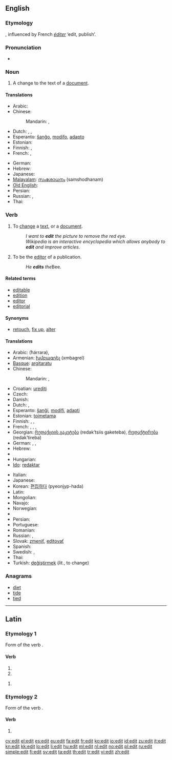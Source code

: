 {{wikipedia|dab=edit}}
{{also|édit|Edit}}
==English==

===Etymology===
{{back-form|editor|nodot=8}}, influenced by French ''[[éditer]]'' ‘edit, publish’.

===Pronunciation===
* {{rhymes|ɛdɪt}}

===Noun===
{{en-noun}}

# A change to the text of a [[document]].

====Translations====
{{trans-top|a change to the text of a document}}
* Arabic: {{t|ar|تحرير|f|tr=taHriir}}
* Chinese:
*: Mandarin: {{t-|cmn|編輯|sc=Hani}}, {{t-|cmn|编辑|tr=biānjí|sc=Hani}}
* Dutch: {{t-|nl|wijziging|f}}, {{t+|nl|aanpassing|f}}, {{t+|nl|bewerking|f}}
* Esperanto: [[ŝanĝo]], [[modifo]], [[adapto]]
* Estonian: {{t-|et|parandus}}
* Finnish: {{t-|fi|muokkaus}}, {{t+|fi|muutos}}
* French: {{t+|fr|modification|f}}, {{t+|fr|correction|f}}
{{trans-mid}}
* German: {{t+|de|Bearbeitung|f}}
* Hebrew: {{t-|he|עריכה|f|tr=arikhá}}
* Japanese: {{t-|ja|編集|tr=henshū}}
* [[Malayalam]]: [[സംശോധനം]] (samshodhanam)
* [[Old English]]: {{t-|ang|adihtan|xs=Old English}}
* Persian: {{t+|fa|ویرایش|tr=virâyeš|xs=Persian}}
* Russian: {{t+|ru|редакция|f|tr=redákcija}}, {{t|ru|редактирование|n|tr=redaktírovanije}}
* Thai: {{t|th|การแก้ไข|sc=Thai}}
{{trans-bottom}}

===Verb===
{{en-verb}}

# To [[change]] a [[text]], or a [[document]].
#: ''I want to '''edit''' the picture to remove the red eye.''
#: ''Wikipedia is an interactive encyclopedia which allows anybody to '''edit''' and improve articles.''
# {{context|transitive}} To be the [[editor]] of a publication.
#: ''He '''edits''' the ''Bee.

====Related terms====
* [[editable]]
* [[edition]]
* [[editor]]
* [[editorial]]

====Synonyms====
* [[retouch]], [[fix up]], [[alter]]

====Translations====
{{trans-top|to change a text, or a document}}
* Arabic: {{Arab|[[حرر|حرّر]]}} (ħárrara), {{Arab|[[عدل|عدّل]]}}
* Armenian: [[խմբագրել]] (xmbagrel)
* [[Basque]]: [[argitaratu]]
* Chinese:
*: Mandarin: {{t-|cmn|編輯|sc=Hani}}, {{t-|cmn|编辑|tr=biānjí|sc=Hani}}
* Croatian: [[urediti]]
* Czech: {{t-|cs|editovat}}
* Danish: {{t+|da|redigere}}
* Dutch: {{t+|nl|bewerken}}, {{t+|nl|wijzigen}}
* Esperanto: [[ŝanĝi]], [[modifi]], [[adapti]]
* Estonian: [[toimetama]]
* Finnish: {{t+|fi|muokata}}, {{t+|fi|muuttaa}}, {{t-|fi|editoida}}
* French: {{t+|fr|modifier}}, {{t+|fr|corriger}}, {{t+|fr|rediger}}, {{t+|fr|éditer}}
* Georgian: [[რედაქციის გაკეტება]] (redak‘tsiis gaketeba), [[რედაქტირება]] (redak‘tireba)
* German: {{t+|de|bearbeiten}}, {{t|de|redigieren}}, {{t|de|edieren}}
* Hebrew: {{t+|he|ערך|tr=arákh}}
* {{trreq|Hindi}}
* Hungarian: {{t+|hu|szerkeszt}}
* [[Ido]]: [[redaktar]]
{{trans-mid}}
* Italian: {{t+|it|redigere}}
* Japanese: {{t-|ja|編集する|tr=henshū-suru}}
* Korean: [[편집하다]] (pyeonjyp-hada)
* Latin: {{t+|la|edo|alt=ēdo}}
* Mongolian: {{t|mn|редакторлах|tr=rédaktorlah|sc=Cyrl|xs=Mongolian}}
* Navajo: {{tø|nv|łahgo áshłééh}}
* Norwegian: {{t-|no|redigere}}
* {{trreq|Old English}}
* Persian: {{t-|fa|نشر کردن|xs=Persian}}
* Portuguese: {{t+|pt|editar}}
* Romanian: {{t-|ro|editare|f}}
* Russian: {{t+|ru|редактировать|tr=redaktírovat’}}, {{t+|ru|изменять|tr=izmenját’}}
* Slovak: [[zmeniť]], [[editovať]]
* Spanish: {{t+|es|editar}}
* Swedish: {{t+|sv|redigera}}, {{t+|sv|bearbeta}}
* Thai: {{t|th|แก้ไข|sc=Thai}}
* Turkish: [[değiştirmek]] (''lit.'', to change)
{{trans-bottom}}

{{trans-top|be editor of a publication}}
{{trans-mid}}
{{trans-bottom}}

===Anagrams===
* [[diet]]
* [[tide]]
* [[tied]]

----

==Latin==

===Etymology 1===
Form of the verb {{term|edo|edō|{{la-conj-form-gloss/edo}}|lang=la}}.

====Verb====
{{la-verb-form|edit}}

# {{conjugation of|edo|edō|3|s|pres|act|ind|lang=la}}{{la-conj-form-gloss|edo|3|s|pres|act|ind}}
# {{conjugation of|edo|edō|3|s|pres|act|sub|lang=la}}{{la-conj-form-gloss|edo|3|s|pres|act|sub}}

{{la-verb-form|ēdit}}

# {{conjugation of|edo|edō|3|s|perf|act|ind|lang=la}}{{la-conj-form-gloss|edo|3|s|perf|act|ind}}

===Etymology 2===
Form of the verb {{term|edo|ēdō|{{la-conj-form-gloss/edo(2)}}|lang=la}}.

====Verb====
{{la-verb-form|ēdit}}

# {{conjugation of|edo|ēdō|3|s|pres|act|ind|lang=la}}{{la-conj-form-gloss|edo(2)|3|s|pres|act|ind}}

[[cy:edit]]
[[el:edit]]
[[es:edit]]
[[eu:edit]]
[[fa:edit]]
[[fr:edit]]
[[ko:edit]]
[[io:edit]]
[[id:edit]]
[[zu:edit]]
[[it:edit]]
[[kn:edit]]
[[kk:edit]]
[[lo:edit]]
[[li:edit]]
[[hu:edit]]
[[ml:edit]]
[[nl:edit]]
[[no:edit]]
[[pl:edit]]
[[ru:edit]]
[[simple:edit]]
[[fi:edit]]
[[sv:edit]]
[[ta:edit]]
[[th:edit]]
[[tr:edit]]
[[vi:edit]]
[[zh:edit]]